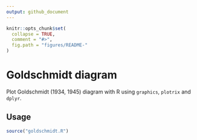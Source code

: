 ```yaml
---
output: github_document
---
```


<!-- README.md is generated from README.Rmd. Please edit that file -->

```r
knitr::opts_chunk$set(
  collapse = TRUE,
  comment = "#>",
  fig.path = "figures/README-"
)
```

# Goldschmidt diagram

Plot Goldschmidt (1934, 1945) diagram with R using `graphics`, `plotrix` and `dplyr`.

## Usage

```r
source("goldschmidt.R")
```

